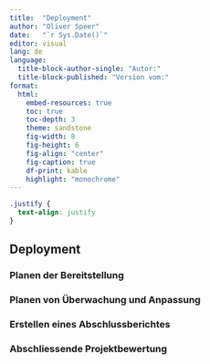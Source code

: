 ```yaml
---
title:  "Deployment"
author: "Oliver Speer"
date:   "`r Sys.Date()`"
editor: visual
lang: de
language: 
  title-block-author-single: "Autor:"
  title-block-published: "Version vom:"
format:
  html:
    embed-resources: true
    toc: true
    toc-depth: 3
    theme: sandstone
    fig-width: 8
    fig-height: 6
    fig-align: "center"
    fig-caption: true
    df-print: kable
    highlight: "monochrome"
---
```


```css
.justify {
  text-align: justify
}
```



## Deployment

### Planen der Bereitstellung

### Planen von Überwachung und Anpassung

### Erstellen eines Abschlussberichtes

### Abschliessende Projektbewertung
